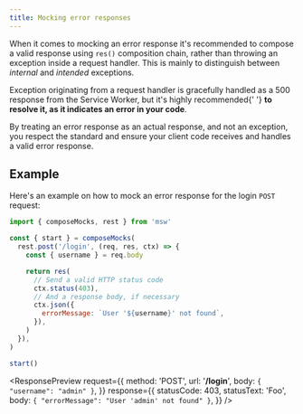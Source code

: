```yaml
---
title: Mocking error responses
---
```


When it comes to mocking an error response it's recommended to compose a valid response using `res()` composition chain, rather than throwing an exception inside a request handler. This is mainly to distinguish between _internal_ and _intended_ exceptions.

<Hint mode="warning">
  Exception originating from a request handler is gracefully handled as a 500
  response from the Service Worker, but it's highly recommended{' '}
  <strong>to resolve it, as it indicates an error in your code</strong>.
</Hint>

By treating an error response as an actual response, and not an exception, you respect the standard and ensure your client code receives and handles a valid error response.

## Example

Here's an example on how to mock an error response for the login `POST` request:

```js showLineNumbers
import { composeMocks, rest } from 'msw'

const { start } = composeMocks(
  rest.post('/login', (req, res, ctx) => {
    const { username } = req.body

    return res(
      // Send a valid HTTP status code
      ctx.status(403),
      // And a response body, if necessary
      ctx.json({
        errorMessage: `User '${username}' not found`,
      }),
    )
  }),
)

start()
```

<ResponsePreview
  request={{
    method: 'POST',
    url: '**/login**',
    body: `
{
  "username": "admin"
}
    `,
  }}
  response={{
    statusCode: 403,
    statusText: 'Foo',
    body: `
{
  "errorMessage": "User 'admin' not found"
}
    `,
  }}
/>
